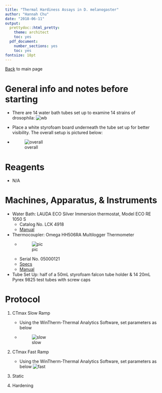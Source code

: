 ```yaml
---
title: "Thermal Hardiness Assays in D. melanogaster"
author: "Hannah Chu"
date: "2018-06-11"
output:
  prettydoc::html_pretty:
    theme: architect
    toc: yes
  pdf_document:
    number_sections: yes
    toc: yes
fontsize: 18pt
---
```


[Back](https://adnguyen.github.io/Hahn_lab_protocols/) to main page

# General info and notes before starting 
* There are 14 water bath tubes set up to examine 14 strains of drosophila:
![wb](https://github.com/HannahHChu/Notebooks/blob/master/Images/water_bath_tubes5.JPG)

* Place a white styrofoam board underneath the tube set up for better visibility. The overall setup is pictured below:
* ![overall](https://github.com/HannahHChu/Notebooks/blob/master/Images/IMG_7946.JPG)

# Reagents 
* N/A

# Machines, Apparatus, & Instruments
* Water Bath: LAUDA ECO Silver Immersion thermostat, Model ECO RE 1050 S  
	* Catalog No. LCK 4918
	* [Manual](http://www.lauda-brinkmann.com/downloads/manuals/Eco%20Silver.pdf)
* Thermocoupler: Omega HH506RA Multilogger Thermometer
	* ![pic](https://github.com/HannahHChu/Notebooks/blob/master/Images/thermocooler3.JPG)
	* Serial No. 05000121
	* [Specs](https://www.omega.com/temperature/pdf/HH506A_HH506RA.pdf)
	* [Manual](https://www.omega.com/manuals/manualpdf/M4079.pdf)
* Tube Set Up: half of a 50mL styrofoam falcon tube holder & 14 20mL Pyrex 9825 test tubes with screw caps

# Protocol

1. CTmax Slow Ramp

	* Using the WinTherm-Thermal Analytics Software, set parameters as below
	* ![slow](https://github.com/HannahHChu/Notebooks/blob/master/Images/CtmaxSlowRamp.png)
	
2. CTmax Fast Ramp

	* Using the WinTherm-Thermal Analytics Software, set parameters as below
	![fast](https://github.com/HannahHChu/Notebooks/blob/master/Images/Ctmax%20fast%20ramp.png)
	
3. Static

4. Hardening